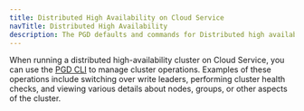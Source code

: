 ```yaml
---
title: Distributed High Availability on Cloud Service
navTitle: Distributed High Availability
description: The PGD defaults and commands for Distributed high availability on EDB Postgres AI Cloud Service.
---
```


When running a distributed high-availability cluster on Cloud Service, you can use the [PGD CLI](/pgd/latest/reference/cli/) to manage cluster operations. Examples of these operations include switching over write leaders, performing cluster health checks, and viewing various details about nodes, groups, or other aspects of the cluster.
